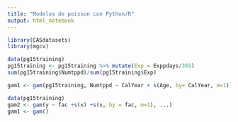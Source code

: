 ```yaml
---
title: "Modelos de poisson con Python/R"
output: html_notebook
---
```


```r
library(CASdatasets)
library(mgcv)
```

```r
data(pg15training)
pg15training <- pg15training %>% mutate(Exp = Exppdays/365)
sum(pg15training$Numtppd)/sum(pg15training$Exp)
```
```r
gam1 <- gam(pg15training, Numtppd ~ CalYear + s(Age, by= CalYear, m=1))
```

```r
data(pg15training)
gam2 <- gam(y ~ fac +s(x) +s(x, by = fac, m=1), ...)
gam1 <- gam()
```

